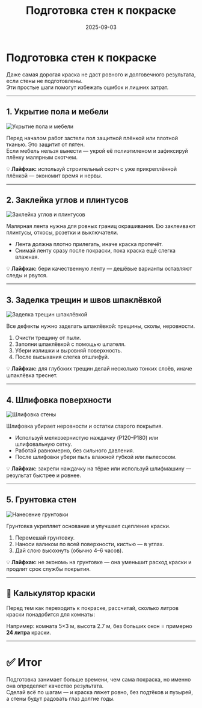 ﻿---
title: "Подготовка стен к покраске"
description: "Этапы подготовки поверхности: укрытие, шпаклёвка, шлифовка и грунтовка."
date: 2025-09-03
tags: ["стены", "подготовка", "покраска"]
cover: "/images/podgotovka/paint_4.png"
---

# Подготовка стен к покраске

Даже самая дорогая краска не даст ровного и долговечного результата, если стены не подготовлены.  
Эти простые шаги помогут избежать ошибок и лишних затрат.

---

## 1. Укрытие пола и мебели
![Укрытие пола и мебели](/images/podgotovka/step1.png)

Перед началом работ застели пол защитной плёнкой или плотной тканью. Это защитит от пятен.  
Если мебель нельзя вынести — укрой её полиэтиленом и зафиксируй плёнку малярным скотчем.

💡 **Лайфхак:** используй строительный скотч с уже прикреплённой плёнкой — экономит время и нервы.

---

## 2. Заклейка углов и плинтусов
![Заклейка углов и плинтусов](/images/podgotovka/step2.png)

Малярная лента нужна для ровных границ окрашивания. Ею заклеивают плинтусы, откосы, розетки и выключатели.

- Лента должна плотно прилегать, иначе краска протечёт.
- Снимай ленту сразу после покраски, пока краска ещё слегка влажная.

💡 **Лайфхак:** бери качественную ленту — дешёвые варианты оставляют следы и рвутся.

---

## 3. Заделка трещин и швов шпаклёвкой
![Заделка трещин шпаклёвкой](/images/podgotovka/step3.png)

Все дефекты нужно заделать шпаклёвкой: трещины, сколы, неровности.

1. Очисти трещину от пыли.
2. Заполни шпаклёвкой с помощью шпателя.
3. Убери излишки и выровняй поверхность.
4. После высыхания слегка отшлифуй.

💡 **Лайфхак:** для глубоких трещин делай несколько тонких слоёв, иначе шпаклёвка треснет.

---

## 4. Шлифовка поверхности
![Шлифовка стены](/images/podgotovka/step4.png)

Шлифовка убирает неровности и остатки старого покрытия.

- Используй мелкозернистую наждачку (P120–P180) или шлифовальную сетку.
- Работай равномерно, без сильного давления.
- После шлифовки убери пыль влажной губкой или пылесосом.

💡 **Лайфхак:** закрепи наждачку на тёрке или используй шлифмашину — результат быстрее и ровнее.

---

## 5. Грунтовка стен
![Нанесение грунтовки](/images/podgotovka/step5.png)

Грунтовка укрепляет основание и улучшает сцепление краски.

1. Перемешай грунтовку.
2. Наноси валиком по всей поверхности, кистью — в углах.
3. Дай слою высохнуть (обычно 4–6 часов).

💡 **Лайфхак:** не экономь на грунтовке — она уменьшит расход краски и продлит срок службы покрытия.

---

## 📐 Калькулятор краски

Перед тем как переходить к покраске, рассчитай, сколько литров краски понадобится для комнаты:

<PaintCalculator />

Например: комната 5×3 м, высота 2.7 м, без больших окон = примерно **24 литра** краски.

---

# ✅ Итог
Подготовка занимает больше времени, чем сама покраска, но именно она определяет качество результата.  
Сделай всё по шагам — и краска ляжет ровно, без подтёков и пузырей, а стены будут радовать глаз долгие годы.
